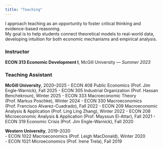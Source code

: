 ```yaml
---
title: "Teaching"
---
```


I approach teaching as an opportunity to foster critical thinking and evidence-based reasoning.  
My goal is to help students connect theoretical models to real-world data, developing intuition for both economic mechanisms and empirical analysis.

### Instructor
**ECON 313 Economic Development I**, McGill University — *Summer 2023*

### Teaching Assistant
**McGill University**, 2020–2025
- ECON 408 Public Economics (Prof. Jim Engle-Warnick), Fall 2025
- ECON 305 Industrial Organization (Prof. Hassan Benchekroun), Winter 2025
- ECON 333 Macroeconomic Theory (Prof. Markus Poschke), Winter 2024
- ECON 330 Macroeconomics (Prof. Francisco Alvarez-Cuadrado), Fall 2022
- ECON 209 Macroeconomic Analysis & Application (Prof. Ling Ling Zhang), Winter 2022
- ECON 208 Microeconomic Analysis & Application (Prof. Mayssun El-Attar), Fall 2021
- ECON 319 Economic Crisis (Prof. Jim Engle-Warnick), Fall 2020


**Western University**, 2019–2020  
- ECON 1022 Macroeconomics (Prof. Leigh MacDonald), Winter 2020  
- ECON 1021 Microeconomics (Prof. Irene Trela), Fall 2019
